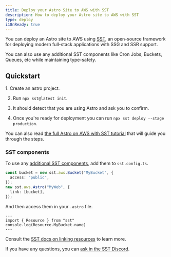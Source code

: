 ```yaml
---
title: Deploy your Astro Site to AWS with SST
description: How to deploy your Astro site to AWS with SST
type: deploy
i18nReady: true
---
```


You can deploy an Astro site to AWS using [SST](https://sst.dev), an open-source framework for deploying modern full-stack applications with SSG and SSR support.

You can also use any additional SST components like Cron Jobs, Buckets, Queues, etc while maintaining type-safety.

## Quickstart

<Steps>
1. Create an astro project.

2. Run `npx sst@latest init`.

3. It should detect that you are using Astro and ask you to confirm.

4. Once you're ready for deployment you can run `npx sst deploy --stage production`.
</Steps>

You can also read [the full Astro on AWS with SST tutorial](https://sst.dev/docs/start/aws/astro) that will guide you through the steps.

### SST components

To use any [additional SST components](https://sst.dev/docs/), add them to `sst.config.ts`. 

```ts {1} {5} title="sst.config.ts"
const bucket = new sst.aws.Bucket("MyBucket", {
  access: "public",
});
new sst.aws.Astro("MyWeb", {
  link: [bucket],
});
```

And then access them in your `.astro` file.

```astro
---
import { Resource } from "sst"
console.log(Resource.MyBucket.name)
---
```

Consult the [SST docs on linking resources](https://sst.dev/docs/linking) to learn more.

If you have any questions, you can [ask in the SST Discord](https://discord.gg/sst).
